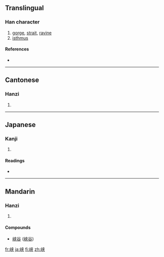 {{also|峽}}
==Translingual==

===Han character===
{{Han char|rn=46|rad=山|as=06|sn=9|four=|canj=山大廿 (UKT)}}

# [[gorge]], [[strait]], [[ravine]]
# [[isthmus]]

====References====
* {{Han ref|kx=0311.061|dkj=08068|hdz=10770.040|uh=5CE1|ud=23777}}

----

==Cantonese==

===Hanzi===
{{yue-hanzi|jyut=|y=haap6|tra=峽}}

# {{defn|Cantonese}}

----

==Japanese==

===Kanji===
{{ja-kanji|grade=c|rs=山06}}

# {{defn|Japanese}}

====Readings====
* {{ja-readings|on=[[きょう]] (kyō), [[こう]] (kō)|kun=[[はざま]] (hazama)}}

----

==Mandarin==

===Hanzi===
{{cmn-hanzi|tra=峽|pin=[[xiá]] ([[xia2]])|wg=hsia<sup>2</sup>}}

# {{defn|Mandarin}}

====Compounds====
* [[峡谷]] ([[峽谷]])

[[fr:峡]]
[[ja:峡]]
[[fi:峡]]
[[zh:峡]]